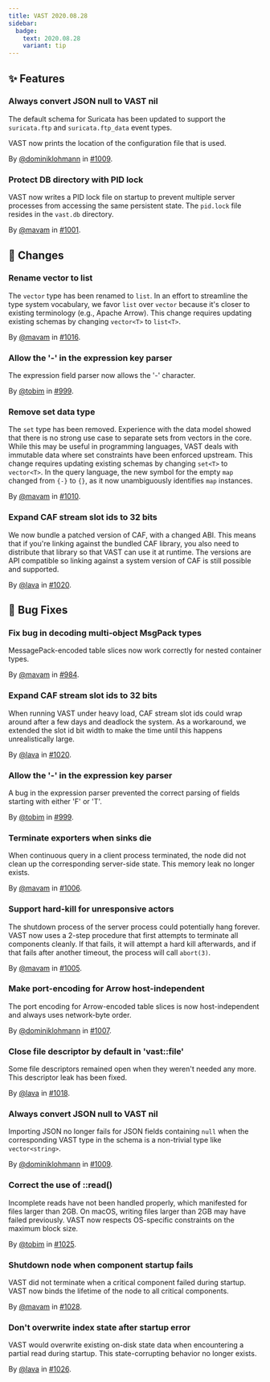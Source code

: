 ```yaml
---
title: VAST 2020.08.28
sidebar:
  badge:
    text: 2020.08.28
    variant: tip
---
```


## ✨ Features

### Always convert JSON null to VAST nil

The default schema for Suricata has been updated to support the `suricata.ftp`
and `suricata.ftp_data` event types.

VAST now prints the location of the configuration file that is used.

By [@dominiklohmann](https://github.com/dominiklohmann) in [#1009](https://github.com/tenzir/tenzir/pull/1009).

### Protect DB directory with PID lock

VAST now writes a PID lock file on startup to prevent multiple server processes
from accessing the same persistent state. The `pid.lock` file resides in the
`vast.db` directory.

By [@mavam](https://github.com/mavam) in [#1001](https://github.com/tenzir/tenzir/pull/1001).

## 🔄 Changes

### Rename vector to list

The `vector` type has been renamed to `list`. In an effort to streamline the
type system vocabulary, we favor `list` over `vector` because it's closer to
existing terminology (e.g., Apache Arrow). This change requires updating
existing schemas by changing `vector<T>` to `list<T>`.

By [@mavam](https://github.com/mavam) in [#1016](https://github.com/tenzir/tenzir/pull/1016).

### Allow the '-' in the expression key parser

The expression field parser now allows the '-' character.

By [@tobim](https://github.com/tobim) in [#999](https://github.com/tenzir/tenzir/pull/999).

### Remove set data type

The `set` type has been removed. Experience with the data model showed that
there is no strong use case to separate sets from vectors in the core. While
this may be useful in programming languages, VAST deals with immutable data
where set constraints have been enforced upstream. This change requires updating
existing schemas by changing `set<T>` to `vector<T>`. In the query language, the
new symbol for the empty `map` changed from `{-}` to `{}`, as it now
unambiguously identifies `map` instances.

By [@mavam](https://github.com/mavam) in [#1010](https://github.com/tenzir/tenzir/pull/1010).

### Expand CAF stream slot ids to 32 bits

We now bundle a patched version of CAF, with a changed ABI. This means that if
you're linking against the bundled CAF library, you also need to distribute that
library so that VAST can use it at runtime. The versions are API compatible so
linking against a system version of CAF is still possible and supported.

By [@lava](https://github.com/lava) in [#1020](https://github.com/tenzir/tenzir/pull/1020).

## 🐛 Bug Fixes

### Fix bug in decoding multi-object MsgPack types

MessagePack-encoded table slices now work correctly for nested container types.

By [@mavam](https://github.com/mavam) in [#984](https://github.com/tenzir/tenzir/pull/984).

### Expand CAF stream slot ids to 32 bits

When running VAST under heavy load, CAF stream slot ids could wrap around after
a few days and deadlock the system. As a workaround, we extended the slot id bit
width to make the time until this happens unrealistically large.

By [@lava](https://github.com/lava) in [#1020](https://github.com/tenzir/tenzir/pull/1020).

### Allow the '-' in the expression key parser

A bug in the expression parser prevented the correct parsing of fields starting
with either 'F' or 'T'.

By [@tobim](https://github.com/tobim) in [#999](https://github.com/tenzir/tenzir/pull/999).

### Terminate exporters when sinks die

When continuous query in a client process terminated, the node did not clean up
the corresponding server-side state. This memory leak no longer exists.

By [@mavam](https://github.com/mavam) in [#1006](https://github.com/tenzir/tenzir/pull/1006).

### Support hard-kill for unresponsive actors

The shutdown process of the server process could potentially hang forever. VAST
now uses a 2-step procedure that first attempts to terminate all components
cleanly. If that fails, it will attempt a hard kill afterwards, and if that
fails after another timeout, the process will call `abort(3)`.

By [@mavam](https://github.com/mavam) in [#1005](https://github.com/tenzir/tenzir/pull/1005).

### Make port-encoding for Arrow host-independent

The port encoding for Arrow-encoded table slices is now host-independent and
 always uses network-byte order.

By [@dominiklohmann](https://github.com/dominiklohmann) in [#1007](https://github.com/tenzir/tenzir/pull/1007).

### Close file descriptor by default in 'vast::file'

Some file descriptors remained open when they weren't needed any more. This
descriptor leak has been fixed.

By [@lava](https://github.com/lava) in [#1018](https://github.com/tenzir/tenzir/pull/1018).

### Always convert JSON null to VAST nil

Importing JSON no longer fails for JSON fields containing `null` when the
corresponding VAST type in the schema is a non-trivial type like
`vector<string>`.

By [@dominiklohmann](https://github.com/dominiklohmann) in [#1009](https://github.com/tenzir/tenzir/pull/1009).

### Correct the use of ::read()

Incomplete reads have not been handled properly, which manifested for files
larger than 2GB. On macOS, writing files larger than 2GB may have failed
previously. VAST now respects OS-specific constraints on the maximum block size.

By [@tobim](https://github.com/tobim) in [#1025](https://github.com/tenzir/tenzir/pull/1025).

### Shutdown node when component startup fails

VAST did not terminate when a critical component failed during startup. VAST
now binds the lifetime of the node to all critical components.

By [@mavam](https://github.com/mavam) in [#1028](https://github.com/tenzir/tenzir/pull/1028).

### Don't overwrite index state after startup error

VAST would overwrite existing on-disk state data when encountering a partial
read during startup. This state-corrupting behavior no longer exists.

By [@lava](https://github.com/lava) in [#1026](https://github.com/tenzir/tenzir/pull/1026).